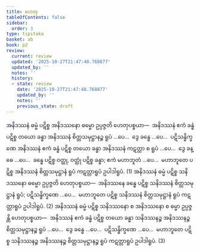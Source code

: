 ```yaml
---
title: ဟေတု
tableOfContents: false
sidebar:
  order: 3
type: tipitaka
basket: ab
book: p2
review:
  current: review
  updated: '2025-10-27T21:47:48.768877'
  updated_by: ''
  notes: ''
  history:
  - state: review
    date: '2025-10-27T21:47:48.768877'
    updated_by: ''
    notes: ''
    previous_state: draft
---
```



<ReviewStatus review={frontmatter.review} showDetails={true} />

<HypothesisAnnotation frontmatter={frontmatter} />

<DynamicBreadcrumb />

<Division number="18" book="p2" e="ch" v="38" p="8">

<Paragraph number="579" book="p2">
အနိဒဿနံ ဓမ္မံ ပဋိစ္စ အနိဒဿနော ဓမ္မော ဥပ္ပဇ္ဇတိ ဟေတုပစ္စယာ—  အနိဒဿနံ ဧကံ ခန္ဓံ ပဋိစ္စ တယော ခန္ဓာ အနိဒဿနံ စိတ္တသမုဋ္ဌာနဉ္စ ရူပံ …ပေ…  ဒွေ ခန္ဓေ …ပေ…  ပဋိသန္ဓိက္ခဏေ အနိဒဿနံ ဧကံ ခန္ဓံ ပဋိစ္စ တယော ခန္ဓာ အနိဒဿနံ ကဋတ္တာ စ ရူပံ …ပေ…  ဒွေ ခန္ဓေ …ပေ…  ခန္ဓေ ပဋိစ္စ ဝတ္ထု, ဝတ္ထုံ ပဋိစ္စ ခန္ဓာ; ဧကံ မဟာဘူတံ …ပေ…  မဟာဘူတေ ပဋိစ္စ အနိဒဿနံ စိတ္တသမုဋ္ဌာနံ ရူပံ ကဋတ္တာရူပံ ဥပါဒါရူပံ. (1)
</Paragraph>

<Paragraph number="580" book="p2">
အနိဒဿနံ ဓမ္မံ ပဋိစ္စ သနိဒဿနော ဓမ္မော ဥပ္ပဇ္ဇတိ ဟေတုပစ္စယာ—  အနိဒဿနေ ခန္ဓေ ပဋိစ္စ သနိဒဿနံ စိတ္တသမုဋ္ဌာနံ ရူပံ; ပဋိသန္ဓိက္ခဏေ …ပေ…  မဟာဘူတေ ပဋိစ္စ သနိဒဿနံ စိတ္တသမုဋ္ဌာနံ ရူပံ ကဋတ္တာရူပံ ဥပါဒါရူပံ. (2)
</Paragraph>

<Paragraph number="581" book="p2">
အနိဒဿနံ ဓမ္မံ ပဋိစ္စ သနိဒဿနော စ အနိဒဿနော စ ဓမ္မာ ဥပ္ပဇ္ဇန္တိ ဟေတုပစ္စယာ—  အနိဒဿနံ ဧကံ ခန္ဓံ ပဋိစ္စ တယော ခန္ဓာ သနိဒဿနဉ္စ အနိဒဿနဉ္စ စိတ္တသမုဋ္ဌာနဉ္စ ရူပံ …ပေ…  ဒွေ ခန္ဓေ …ပေ…  ပဋိသန္ဓိက္ခဏေ …ပေ…  မဟာဘူတေ ပဋိစ္စ သနိဒဿနဉ္စ အနိဒဿနဉ္စ စိတ္တသမုဋ္ဌာနဉ္စ ရူပံ ကဋတ္တာရူပံ ဥပါဒါရူပံ. (3)
</Paragraph>
</Division>